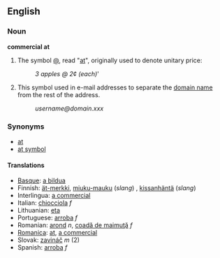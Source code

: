 ==English==
=== Noun ===
'''commercial at'''

#The symbol [[@]], read "[[at]]", originally used to denote unitary price:
#:''3 apples @ 2¢ (each)'''
#This symbol used in e-mail addresses to separate the [[domain name]] from the rest of the address.
#:''username@domain.xxx''

===Synonyms===
*[[at]]
*[[at symbol]]

==== Translations ====
*[[Basque]]: [[a bildua]]
*Finnish: [[ät-merkki]], [[miuku-mauku]] (''slang'') <!--belongs under Finnish entry ("the miaow sign")-->, [[kissanhäntä]] (''slang'') <!--belongs under Finnish entry literally "cat’s tail") -->
*Interlingua: [[a commercial]]
*Italian: [[chiocciola]] ''f'' <!--belongs under Italian entry (literally "snail") -->
*Lithuanian: [[eta]]
*Portuguese: [[arroba]] ''f''
*Romanian: [[arond]] ''n'', [[coadă de maimuţă]] ''f'' <!--belongs under Romanian entry (literally "monkey-tail") -->
*[[Romanica]]: [[at]], [[a commercial]]
*Slovak: [[zavináč]] ''m'' (2)
*Spanish: [[arroba]] ''f''